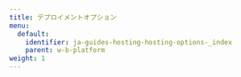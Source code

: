 ---
title: デプロイメントオプション
menu:
  default:
    identifier: ja-guides-hosting-hosting-options-_index
    parent: w-b-platform
weight: 1
---

